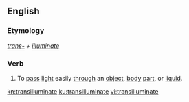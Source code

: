 ==English==

===Etymology===
''[[trans-]] + [[illuminate]]''

===Verb===
{{en-verb|transilluminat}}

# To [[pass]] [[light]] easily [[through]] an [[object]], [[body]] [[part]], or [[liquid]].

[[kn:transilluminate]]
[[ku:transilluminate]]
[[vi:transilluminate]]